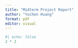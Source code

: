 ```yaml
---
title: "Midterm Project Report"
author: "Yuchen Huang"
format: pdf
editor: visual
---
```


```r
#| echo: false
2 * 2
```

